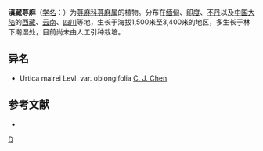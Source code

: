 {{Speciesbox 
| taxon =  Urtica mairei
| authority = Lévl.
| subdivision_ranks =[[变种|变种]]
| subdivision =
* 滇藏荨麻 ''U. m.'' var. ''mairei''
* [[长圆叶荨麻|长圆叶荨麻]] ''U. m.'' var. ''oblongifolia''
}}

'''滇藏荨麻'''（[[学名|学名]]：{{lang|la|''Urtica mairei''}}）为[[荨麻科|荨麻科]][[荨麻属|荨麻属]]的植物。分布在[[缅甸|缅甸]]、[[印度|印度]]、[[不丹|不丹]]以及[[中国大陆|中国大陆]]的[[西藏|西藏]]、[[云南|云南]]、[[四川|四川]]等地，生长于海拔1,500米至3,400米的地区，多生长于林下潮湿处，目前尚未由人工引种栽培。

== 异名 ==
* Urtica mairei Levl. var. oblongifolia [[陈家瑞|C. J. Chen]]

== 参考文献 ==
<div class="references-small">
* {{cite web| url =http://www.bioinfo.cn/db05/KmzwSpecies.php?action=view&id=23445| title =滇藏荨麻（原变种）| work =《中国高等植物数据库全库》| publisher =中国科学院微生物研究所| author =昆明植物研究所| accessdate =2009-02-25| deadurl =yes| archiveurl =https://web.archive.org/web/20160305084354/http://www.bioinfo.cn/db05/KmzwSpecies.php?action=view&id=23445| archivedate =2016-03-05}}
</div>
{{Taxonbar|from=Q15232218}}

[[Category:荨麻属|D]]
